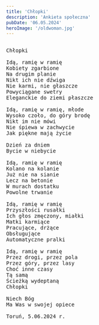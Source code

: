 ```yaml
---
title: 'Chłopki'
description: 'Ankieta społeczna'
pubDate: '06.05.2024'
heroImage: '/oldwoman.jpg'
---
```

<pre>
  
Chłopki

Idą, ramię w ramię
Kobiety zgarbione
Na drugim planie
Nikt ich nie dźwiga
Nie karmi, nie głaszcze
Powyciągane swetry
Eleganckie do ziemi płaszcze

Idą, ramię w ramię, młode
Wysoko czoło, do góry brodę
Nikt im nie mówi
Nie śpiewa w zachwycie
Jak piękne mają życie

Dzień za dniem
Bycie w niebycie

Idą, ramię w ramię 
Kolano na kolanie
Już nie na sianie
Lecz na betonie
W murach dostatku
Powolne trwanie

Idą, ramię w ramię
Przyszłości rusałki
Ich głos zmęczony, miałki
Matki karmiące
Pracujące, drżące
Obsługujące
Automatyczne pralki

Idą, ramię w ramię
Przez drogi, przez pola
Przez góry, przez lasy
Choć inne czasy
Tą samą
Ścieżką wydeptaną
Chłopki

Niech Bóg 
Ma Was w swojej opiece

Toruń, 5.06.2024 r.

</pre>
